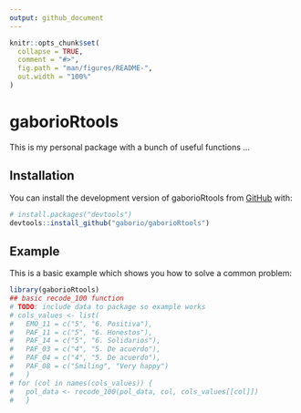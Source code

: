 ```yaml
---
output: github_document
---
```


<!-- README.md is generated from README.Rmd. Please edit that file -->

```r
knitr::opts_chunk$set(
  collapse = TRUE,
  comment = "#>",
  fig.path = "man/figures/README-",
  out.width = "100%"
)
```

# gaborioRtools

<!-- badges: start -->
<!-- badges: end -->

This is my personal package with a bunch of useful functions ...

## Installation

You can install the development version of gaborioRtools from [GitHub](https://github.com/) with:

``` r
# install.packages("devtools")
devtools::install_github("gaborio/gaborioRtools")
```

## Example

This is a basic example which shows you how to solve a common problem:

```r
library(gaborioRtools)
## basic recode_100 function
# TODO: include data to package so example works
# cols_values <- list(
#   EMO_11 = c("5", "6. Positiva"),
#   PAF_11 = c("5", "6. Honestos"),
#   PAF_14 = c("5", "6. Solidarios"),
#   PAF_03 = c("4", "5. De acuerdo"),
#   PAF_04 = c("4", "5. De acuerdo"),
#   PAF_08 = c("Smiling", "Very happy")
#   )
# for (col in names(cols_values)) {
#   pol_data <- recode_100(pol_data, col, cols_values[[col]])
#   }
```
